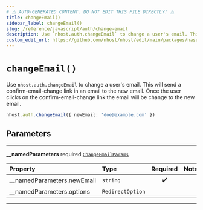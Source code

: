 ```yaml
---
# ⚠️ AUTO-GENERATED CONTENT. DO NOT EDIT THIS FILE DIRECTLY! ⚠️
title: changeEmail()
sidebar_label: changeEmail()
slug: /reference/javascript/auth/change-email
description: Use `nhost.auth.changeEmail` to change a user's email. This will send a confirm-email-change link in an email to the new email. Once the user clicks on the confirm-email-change link the email will be change to the new email.
custom_edit_url: https://github.com/nhost/nhost/edit/main/packages/hasura-auth-js/src/hasura-auth-client.ts#L303
---
```


# `changeEmail()`

Use `nhost.auth.changeEmail` to change a user's email. This will send a confirm-email-change link in an email to the new email. Once the user clicks on the confirm-email-change link the email will be change to the new email.

```ts
nhost.auth.changeEmail({ newEmail: 'doe@example.com' })
```

## Parameters

---

**<span className="parameter-name">\_\_namedParameters</span>** <span className="optional-status">required</span> [`ChangeEmailParams`](/reference/docgen/javascript/auth/types/change-email-params)

| Property                                                                                                 | Type             | Required | Notes |
| :------------------------------------------------------------------------------------------------------- | :--------------- | :------: | :---- |
| <span className="parameter-name"><span className="light-grey">\_\_namedParameters.</span>newEmail</span> | `string`         |    ✔️    |       |
| <span className="parameter-name"><span className="light-grey">\_\_namedParameters.</span>options</span>  | `RedirectOption` |          |       |

---
